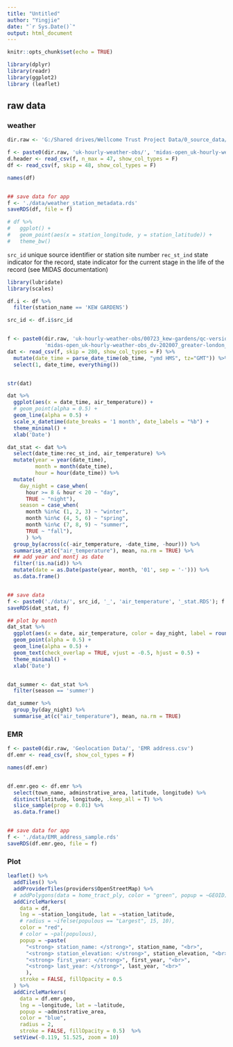 ```yaml
---
title: "Untitled"
author: "Yingjie"
date: "`r Sys.Date()`"
output: html_document
---
```


```r
knitr::opts_chunk$set(echo = TRUE)

library(dplyr)
library(readr)
library(ggplot2)
library (leaflet)
```

## raw data


### weather

```r

dir.raw <- 'G:/Shared drives/Wellcome Trust Project Data/0_source_data/'

f <- paste0(dir.raw, 'uk-hourly-weather-obs/', 'midas-open_uk-hourly-weather-obs_dv-202407_station-metadata.csv')
d.header <- read_csv(f, n_max = 47, show_col_types = F)
df <- read_csv(f, skip = 48, show_col_types = F)

names(df)


## save data for app
f <- './data/weather_station_metadata.rds'
saveRDS(df, file = f)

# df %>%
#   ggplot() +
#   geom_point(aes(x = station_longitude, y = station_latitude)) +
#   theme_bw()
```


`src_id`    	unique source identifier or station site number
`rec_st_ind`	state indicator for the record, state indicator for the current stage in the life of the record (see MIDAS documentation)


```r
library(lubridate)
library(scales)

df.i <- df %>%
  filter(station_name == 'KEW GARDENS')

src_id <- df.i$src_id


f <- paste0(dir.raw, 'uk-hourly-weather-obs/00723_kew-gardens/qc-version-1/',
            'midas-open_uk-hourly-weather-obs_dv-202007_greater-london_00723_kew-gardens_qcv-1_2019.csv')
dat <- read_csv(f, skip = 280, show_col_types = F) %>%
  mutate(date_time = parse_date_time(ob_time, "ymd HMS", tz="GMT")) %>%
  select(1, date_time, everything())


str(dat)

dat %>%
  ggplot(aes(x = date_time, air_temperature)) +
  # geom_point(alpha = 0.5) +
  geom_line(alpha = 0.5) +
  scale_x_datetime(date_breaks = '1 month', date_labels = "%b") +
  theme_minimal() +
  xlab('Date')
```


```r

dat_stat <- dat %>%
  select(date_time:rec_st_ind, air_temperature) %>%
  mutate(year = year(date_time), 
         month = month(date_time),
         hour = hour(date_time)) %>%
  mutate(
    day_night = case_when(
      hour >= 8 & hour < 20 ~ "day",
      TRUE ~ "night"), 
    season = case_when(
      month %in%c (1, 2, 3) ~ "winter",
      month %in%c (4, 5, 6) ~ "spring",
      month %in%c (7, 8, 9) ~ "summer",
      TRUE ~ "fall"), 
      ) %>%
  group_by(across(c(-air_temperature, -date_time, -hour))) %>%
  summarise_at(c("air_temperature"), mean, na.rm = TRUE) %>%
  ## add year and montj as date 
  filter(!is.na(id)) %>%
  mutate(date = as.Date(paste(year, month, '01', sep = '-'))) %>%
  as.data.frame()


## save data
f <- paste0('./data/', src_id, '_', 'air_temperature', '_stat.RDS'); f
saveRDS(dat_stat, f)

## plot by month
dat_stat %>%
  ggplot(aes(x = date, air_temperature, color = day_night, label = round(air_temperature, digits = 1))) +
  geom_point(alpha = 0.5) +
  geom_line(alpha = 0.5) +
  geom_text(check_overlap = TRUE, vjust = -0.5, hjust = 0.5) + 
  theme_minimal() +
  xlab('Date')


dat_summer <- dat_stat %>%
  filter(season == 'summer')

dat_summer %>%
  group_by(day_night) %>%
  summarise_at(c("air_temperature"), mean, na.rm = TRUE)

```


### EMR
```r

f <- paste0(dir.raw, 'Geolocation Data/', 'EMR address.csv')
df.emr <- read_csv(f, show_col_types = F)

names(df.emr)


df.emr.geo <- df.emr %>%
  select(town_name, adminstrative_area, latitude, longitude) %>%
  distinct(latitude, longitude, .keep_all = T) %>%
  slice_sample(prop = 0.01) %>%
  as.data.frame()


## save data for app
f <- './data/EMR_address_sample.rds'
saveRDS(df.emr.geo, file = f)
```



### Plot
```r

leaflet() %>%
  addTiles() %>%
  addProviderTiles(providers$OpenStreetMap) %>%
  # addPolygons(data = home_tract_ply, color = "green", popup = ~GEOID) %>%
  addCircleMarkers(
    data = df, 
    lng = ~station_longitude, lat = ~station_latitude,
    # radius = ~ifelse(populous == "Largest", 15, 10),
    color = "red",
    # color = ~pal(populous), 
    popup = ~paste(
      "<strong> station_name: </strong>", station_name, "<br>",
      "<strong> station_elevation: </strong>", station_elevation, "<br>",
      "<strong> first_year: </strong>", first_year, "<br>",
      "<strong> last_year: </strong>", last_year, "<br>"
      ),
    stroke = FALSE, fillOpacity = 0.5
  ) %>%
  addCircleMarkers(
    data = df.emr.geo,
    lng = ~longitude, lat = ~latitude,
    popup = ~adminstrative_area,
    color = "blue", 
    radius = 2,
    stroke = FALSE, fillOpacity = 0.5)  %>%
  setView(-0.119, 51.525, zoom = 10) 

```

